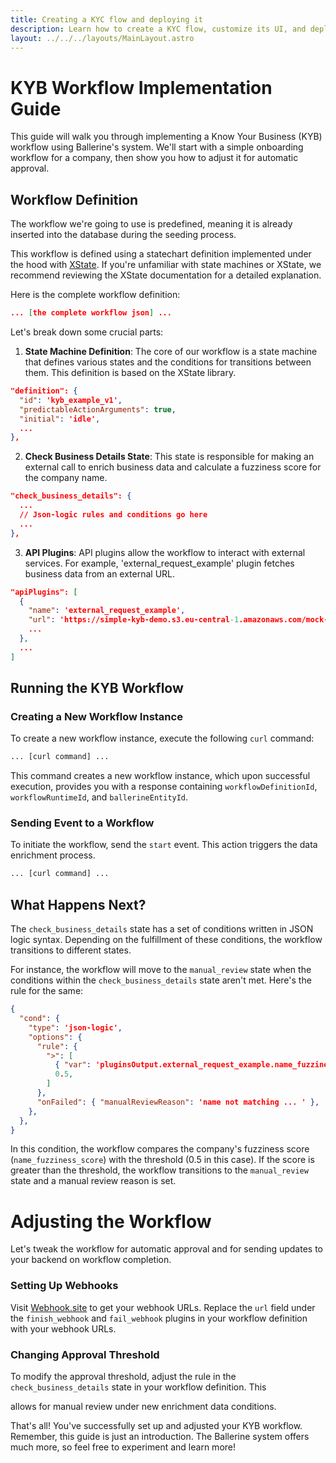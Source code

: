 ```yaml
---
title: Creating a KYC flow and deploying it
description: Learn how to create a KYC flow, customize its UI, and deploy it
layout: ../../../layouts/MainLayout.astro
---
```

# KYB Workflow Implementation Guide

This guide will walk you through implementing a Know Your Business (KYB) workflow using Ballerine's system. We'll start with a simple onboarding workflow for a company, then show you how to adjust it for automatic approval.

## Workflow Definition

The workflow we're going to use is predefined, meaning it is already inserted into the database during the seeding process.

This workflow is defined using a statechart definition implemented under the hood with [XState](https://xstate.js.org/docs/). If you're unfamiliar with state machines or XState, we recommend reviewing the XState documentation for a detailed explanation.

Here is the complete workflow definition:

```json
... [the complete workflow json] ...
```

Let's break down some crucial parts:

1. **State Machine Definition**: The core of our workflow is a state machine that defines various states and the conditions for transitions between them. This definition is based on the XState library.

```json
"definition": {
  "id": 'kyb_example_v1',
  "predictableActionArguments": true,
  "initial": 'idle',
  ...
},
```

2. **Check Business Details State**: This state is responsible for making an external call to enrich business data and calculate a fuzziness score for the company name.

```json
"check_business_details": {
  ...
  // Json-logic rules and conditions go here
  ...
},
```

3. **API Plugins**: API plugins allow the workflow to interact with external services. For example, 'external_request_example' plugin fetches business data from an external URL.

```json
"apiPlugins": [
  {
    "name": 'external_request_example',
    "url": 'https://simple-kyb-demo.s3.eu-central-1.amazonaws.com/mock-data/{api_url}.json',
    ...
  },
  ...
]
```

## Running the KYB Workflow

### Creating a New Workflow Instance

To create a new workflow instance, execute the following `curl` command:

```bash
... [curl command] ...
```

This command creates a new workflow instance, which upon successful execution, provides you with a response containing `workflowDefinitionId`, `workflowRuntimeId`, and `ballerineEntityId`.

### Sending Event to a Workflow

To initiate the workflow, send the `start` event. This action triggers the data enrichment process.

```bash
... [curl command] ...
```

## What Happens Next?

The `check_business_details` state has a set of conditions written in JSON logic syntax. Depending on the fulfillment of these conditions, the workflow transitions to different states. 

For instance, the workflow will move to the `manual_review` state when the conditions within the `check_business_details` state aren't met. Here's the rule for the same:

```json
{
  "cond": {
    "type": 'json-logic',
    "options": {
      "rule": {
        ">": [
          { "var": 'pluginsOutput.external_request_example.name_fuzziness_score' },
          0.5,
        ]
      },
      "onFailed": { "manualReviewReason": 'name not matching ... ' },
    },
  },
}
```

In this condition, the workflow compares the company's fuzziness score (`name_fuzziness_score`) with the threshold (0.5 in this case). If the score is greater than the threshold, the workflow transitions to the `manual_review` state and a manual review reason is set.
# Adjusting the Workflow

Let's tweak the workflow for automatic approval and for sending updates to your backend on workflow completion.

### Setting Up Webhooks

Visit [Webhook.site](https://webhook.site) to get your webhook URLs. Replace the `url` field under the `finish_webhook` and `fail_webhook` plugins in your workflow definition with your webhook URLs.

### Changing Approval Threshold

To modify the approval threshold, adjust the rule in the `check_business_details` state in your workflow definition. This

 allows for manual review under new enrichment data conditions.

That's all! You've successfully set up and adjusted your KYB workflow. Remember, this guide is just an introduction. The Ballerine system offers much more, so feel free to experiment and learn more!
